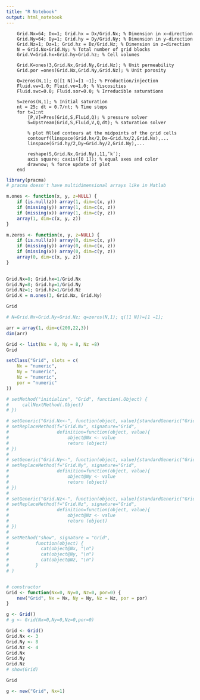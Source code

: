 ```yaml
---
title: "R Notebook"
output: html_notebook
---
```



        Grid.Nx=64; Dx=1; Grid.hx = Dx/Grid.Nx; % Dimension in x−direction
        Grid.Ny=64; Dy=1; Grid.hy = Dy/Grid.Ny; % Dimension in y−direction
        Grid.Nz=1; Dz=1; Grid.hz = Dz/Grid.Nz; % Dimension in z−direction
        N = Grid.Nx∗Grid.Ny; % Total number of grid blocks
        Grid.V=Grid.hx∗Grid.hy∗Grid.hz; % Cell volumes
        
        Grid.K=ones(3,Grid.Nx,Grid.Ny,Grid.Nz); % Unit permeability
        Grid.por =ones(Grid.Nx,Grid.Ny,Grid.Nz); % Unit porosity
        
        Q=zeros(N,1); Q([1 N])=[1 −1]; % Production/injection
        Fluid.vw=1.0; Fluid.vo=1.0; % Viscosities
        Fluid.swc=0.0; Fluid.sor=0.0; % Irreducible saturations
        
        S=zeros(N,1); % Initial saturation
        nt = 25; dt = 0.7/nt; % Time steps
        for t=1:nt
            [P,V]=Pres(Grid,S,Fluid,Q); % pressure solver
            S=Upstream(Grid,S,Fluid,V,Q,dt); % saturation solver
            
            % plot ﬁlled contours at the midpoints of the grid cells
            contourf(linspace(Grid.hx/2,Dx−Grid.hx/2,Grid.Nx),...
            linspace(Grid.hy/2,Dy−Grid.hy/2,Grid.Ny),...
            
            reshape(S,Grid.Nx,Grid.Ny),11,’k’);
            axis square; caxis([0 1]); % equal axes and color
            drawnow; % force update of plot
        end

```r
library(pracma)
# pracma doesn't have multidimensional arrays like in Matlab
```

```r
m.ones <- function(x, y, z=NULL) {
    if (is.null(z)) array(1, dim=c(x, y))
    if (missing(y)) array(1, dim=c(x, z))
    if (missing(x)) array(1, dim=c(y, z))
    array(1, dim=c(x, y, z))
}

m.zeros <- function(x, y, z=NULL) {
    if (is.null(z)) array(0, dim=c(x, y))
    if (missing(y)) array(0, dim=c(x, z))
    if (missing(x)) array(0, dim=c(y, z))
    array(0, dim=c(x, y, z))
}
  
```


```r
Grid.Nx=8; Grid.hx=1/Grid.Nx
Grid.Ny=8; Grid.hy=1/Grid.Ny
Grid.Nz=1; Grid.hz=1/Grid.Nz
Grid.K = m.ones(3, Grid.Nx, Grid.Ny)

Grid

# N=Grid.Nx∗Grid.Ny∗Grid.Nz; q=zeros(N,1); q([1 N])=[1 −1];
```

```r
arr = array(1, dim=c(200,22,3))
dim(arr)
```

```r
Grid <- list(Nx = 8, Ny = 8, Nz =8)
Grid
```

```r

setClass("Grid", slots = c(
    Nx = "numeric",
    Ny = "numeric",
    Nz = "numeric",
    por = "numeric"
))

# setMethod("initialize", "Grid", function(.Object) {
#     callNextMethod(.Object)
# })

# setGeneric("Grid.Nx<-", function(object, value){standardGeneric("Grid.Nx<-")})
# setReplaceMethod(f="Grid.Nx", signature="Grid", 
#                  definition=function(object, value){ 
#                      object@Nx <- value
#                      return (object)
# })
# 
# setGeneric("Grid.Ny<-", function(object, value){standardGeneric("Grid.Ny<-")})
# setReplaceMethod(f="Grid.Ny", signature="Grid", 
#                  definition=function(object, value){ 
#                      object@Ny <- value
#                      return (object)
# })
# 
# setGeneric("Grid.Nz<-", function(object, value){standardGeneric("Grid.Nz<-")})
# setReplaceMethod(f="Grid.Nz", signature="Grid", 
#                  definition=function(object, value){ 
#                      object@Nz <- value
#                      return (object)
# })
# 
# setMethod("show", signature = "Grid",
#          function(object) {
#            cat(object@Nx, "\n")
#            cat(object@Ny, "\n")
#            cat(object@Nz, "\n")
#          }
# )


# constructor
Grid <- function(Nx=0, Ny=0, Nz=0, por=0) {
    new("Grid", Nx = Nx, Ny = Ny, Nz = Nz, por = por)
}

g <- Grid()
# g <- Grid(Nx=0,Ny=0,Nz=0,por=0)
```


```r
Grid <- Grid()
Grid.Nx <- 3
Grid.Ny <- 8
Grid.Nz <- 4
Grid.Nx
Grid.Ny
Grid.Nz
# show(Grid)
```


```r
Grid
```


```r
g <- new("Grid", Nx=1)
```


